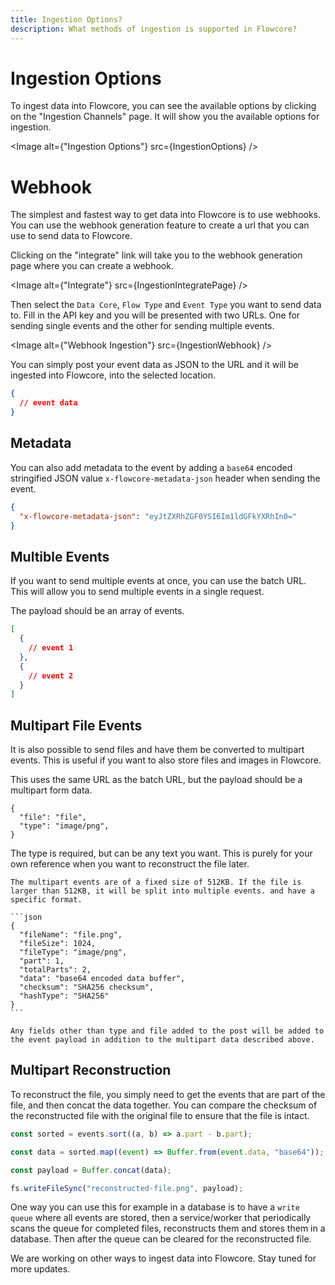```yaml
---
title: Ingestion Options?
description: What methods of ingestion is supported in Flowcore?
---
```




# Ingestion Options

To ingest data into Flowcore, you can see the available options by clicking on the "Ingestion Channels" page. It will show you the available options for ingestion.

<Image alt={"Ingestion Options"} src={IngestionOptions} />

# Webhook

The simplest and fastest way to get data into Flowcore is to use webhooks. You can use the webhook generation feature to create a url that you can use to send data to Flowcore.

Clicking on the "integrate" link will take you to the webhook generation page where you can create a webhook.

<Image alt={"Integrate"} src={IngestionIntegratePage} />

Then select the `Data Core`, `Flow Type` and `Event Type` you want to send data to. Fill in the API key and you will be presented with two URLs. One for sending single events and the other for sending multiple events.

<Image alt={"Webhook Ingestion"} src={IngestionWebhook} />

You can simply post your event data as JSON to the URL and it will be ingested into Flowcore, into the selected location.

```json
{
  // event data
}
```

## Metadata

You can also add metadata to the event by adding a `base64` encoded stringified JSON value `x-flowcore-metadata-json` header when sending the event.

```json
{
  "x-flowcore-metadata-json": "eyJtZXRhZGF0YSI6Im1ldGFkYXRhIn0="
}
```

## Multible Events

If you want to send multiple events at once, you can use the batch URL. This will allow you to send multiple events in a single request.

The payload should be an array of events.

```json
[
  {
    // event 1
  },
  {
    // event 2
  }
]
```

## Multipart File Events

It is also possible to send files and have them be converted to multipart events. This is useful if you want to also store files and images in Flowcore.

This uses the same URL as the batch URL, but the payload should be a multipart form data.

```multipart
{
  "file": "file",
  "type": "image/png",
}
```

<Card title="Information" icon="information">
    The type is required, but can be any text you want. This is purely for your own reference when you want to reconstruct the file later.

    The multipart events are of a fixed size of 512KB. If the file is larger than 512KB, it will be split into multiple events. and have a specific format.

    ```json
    {
      "fileName": "file.png",
      "fileSize": 1024,
      "fileType": "image/png",
      "part": 1,
      "totalParts": 2,
      "data": "base64 encoded data buffer",
      "checksum": "SHA256 checksum",
      "hashType": "SHA256"
    }
    ```

    Any fields other than type and file added to the post will be added to the event payload in addition to the multipart data described above.

</Card>

## Multipart Reconstruction

To reconstruct the file, you simply need to get the events that are part of the file, and then concat the data together. You can compare the checksum of the reconstructed file with the original file to ensure that the file is intact.

```typescript
const sorted = events.sort((a, b) => a.part - b.part);

const data = sorted.map((event) => Buffer.from(event.data, "base64"));

const payload = Buffer.concat(data);

fs.writeFileSync("reconstructed-file.png", payload);
```

One way you can use this for example in a database is to have a `write queue` where all events are stored, then a service/worker that periodically scans the queue for completed files, reconstructs them and stores them in a database. Then after the queue can be cleared for the reconstructed file.

<Card title="Under construction" icon="warning">
  We are working on other ways to ingest data into Flowcore. Stay tuned for more
  updates.
</Card>
